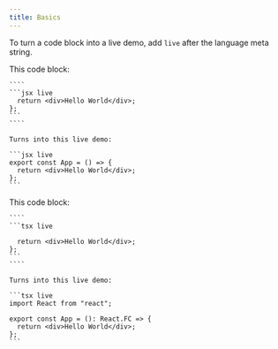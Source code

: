 ```yaml
---
title: Basics
---
```



To turn a code block into a live demo, add `live` after the language meta string.

<Tabs>
  <Tab label="JSX">
    This code block:

    ````
    ```jsx live
      return <div>Hello World</div>;
    };
    ```
    ````

    Turns into this live demo:

    ```jsx live
    export const App = () => {
      return <div>Hello World</div>;
    };
    ```

  </Tab>
	<Tab label="TSX">
    This code block:

    ````
    ```tsx live

      return <div>Hello World</div>;
    };
    ```
    ````

    Turns into this live demo:

    ```tsx live
    import React from "react";

    export const App = (): React.FC => {
      return <div>Hello World</div>;
    };
    ```

  </Tab>
</Tabs>
